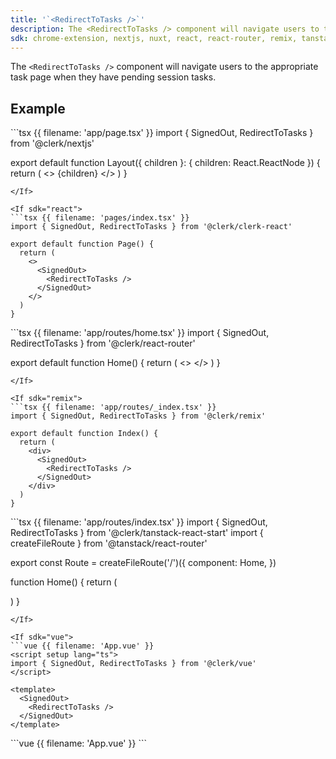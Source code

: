 ```yaml
---
title: '`<RedirectToTasks />`'
description: The <RedirectToTasks /> component will navigate users to the appropriate task page when they have pending session tasks.
sdk: chrome-extension, nextjs, nuxt, react, react-router, remix, tanstack-react-start, vue
---
```


The `<RedirectToTasks />` component will navigate users to the appropriate task page when they have pending session tasks.

## Example

<If sdk="nextjs">
  ```tsx {{ filename: 'app/page.tsx' }}
  import { SignedOut, RedirectToTasks } from '@clerk/nextjs'

  export default function Layout({ children }: { children: React.ReactNode }) {
    return (
      <>
        <SignedOut>
          <RedirectToTasks />
        </SignedOut>
        {children}
      </>
    )
  }
  ```
</If>

<If sdk="react">
  ```tsx {{ filename: 'pages/index.tsx' }}
  import { SignedOut, RedirectToTasks } from '@clerk/clerk-react'

  export default function Page() {
    return (
      <>
        <SignedOut>
          <RedirectToTasks />
        </SignedOut>
      </>
    )
  }
  ```
</If>

<If sdk="react-router">
  ```tsx {{ filename: 'app/routes/home.tsx' }}
  import { SignedOut, RedirectToTasks } from '@clerk/react-router'

  export default function Home() {
    return (
      <>
        <SignedOut>
          <RedirectToTasks />
        </SignedOut>
      </>
    )
  }
  ```
</If>

<If sdk="remix">
  ```tsx {{ filename: 'app/routes/_index.tsx' }}
  import { SignedOut, RedirectToTasks } from '@clerk/remix'

  export default function Index() {
    return (
      <div>
        <SignedOut>
          <RedirectToTasks />
        </SignedOut>
      </div>
    )
  }
  ```
</If>

<If sdk="tanstack-react-start">
  ```tsx {{ filename: 'app/routes/index.tsx' }}
  import { SignedOut, RedirectToTasks } from '@clerk/tanstack-react-start'
  import { createFileRoute } from '@tanstack/react-router'

  export const Route = createFileRoute('/')({
    component: Home,
  })

  function Home() {
    return (
      <div>
        <SignedOut>
          <RedirectToTasks />
        </SignedOut>
      </div>
    )
  }
  ```
</If>

<If sdk="vue">
  ```vue {{ filename: 'App.vue' }}
  <script setup lang="ts">
  import { SignedOut, RedirectToTasks } from '@clerk/vue'
  </script>

  <template>
    <SignedOut>
      <RedirectToTasks />
    </SignedOut>
  </template>
  ```
</If>

<If sdk="nuxt">
  ```vue {{ filename: 'App.vue' }}
  <script setup lang="ts">
  // Components are automatically imported
  </script>

  <template>
    <SignedOut>
      <RedirectToTasks />
    </SignedOut>
  </template>
  ```
</If>
